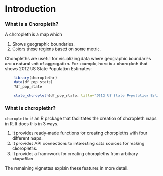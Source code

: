 <!--
%\VignetteEngine{knitr}
%\VignetteIndexEntry{a) Introduction}
-->

Introduction
========================================================

### What is a Choropleth?

A choropleth is a map which 

  1. Shows geographic boundaries.
  2. Colors those regions based on some metric.

Choropleths are useful for visualizing data where geographic boundaries are a natural unit of aggregation.  For example, here is a choropleth that shows 2012 US State Population Estimates:

```r
    library(choroplethr)
    data(df_pop_state)
    ?df_pop_state

    state_choropleth(df_pop_state, title="2012 US State Population Estimates", legend="Population")
```

### What is choroplethr? 

`choroplethr` is an R package that facilitates the creation of choropleth maps in R. It does this in 3 ways.

1. It provides ready-made functions for creating choropleths with four different maps. 
2. It provides API connections to interesting data sources for making choropleths.
3. It provides a framework for creating choropleths from arbitrary shapefiles.

The remaining vignettes explain these features in more detail.

